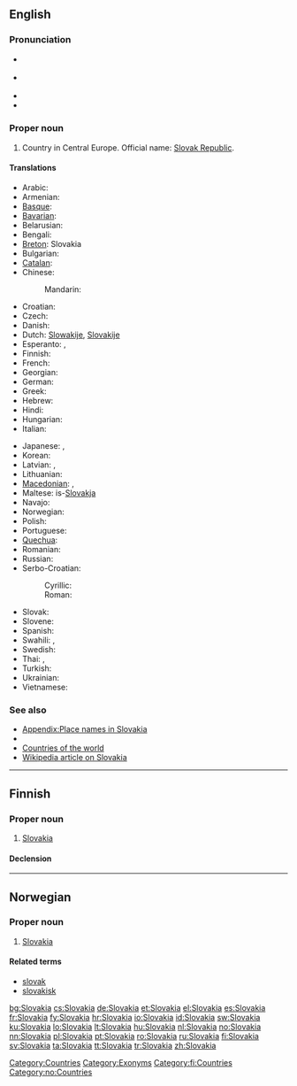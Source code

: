 {{wikipedia}}
{{also|slovakia|Slovákia}}
==English==

===Pronunciation===
* {{a|UK}} {{IPA|/sləʊˈvæ.ki.ə/|/sləʊˈvɑː.ki.ə/}}
* {{a|US}} {{IPA|/sloʊˈvɑ.ki.ə/|/sloʊˈvæ.ki.ə/}}
* {{audio|en-us-Slovakia.ogg|Audio (US)}}
* {{rhymes|ækiə}}

===Proper noun===
{{en-proper noun}}

# Country in Central Europe. Official name: [[Slovak Republic]].

====Translations====
{{trans-top|Slovak Republic}}
* Arabic: {{t|ar|سلوفاكيا|f|tr=slufaakiya}}
* Armenian: {{t-|hy|Սլովակիա|tr=Slovakia}}
* [[Basque]]: {{t|eu|Eslovakia|xs=Basque}}
* [[Bavarian]]: {{tø|bar|Slowàkai}}
* Belarusian: {{t|be|Славакія|f|tr=Slavákija|xs=Belarusian}}
* Bengali: {{t-|bn|স্লোভাকিয়া}}
* [[Breton]]: Slovakia
* Bulgarian: {{t+|bg|Словакия|f|tr=Slovákija}}
* [[Catalan]]: {{t|ca|Eslovàquia|f}}
* Chinese:
*: Mandarin: {{t-|cmn|斯洛伐克|tr=Sīluòfákè|sc=Hani}}
* Croatian: {{t+|hr|Slovačka|f}}
* Czech: {{t+|cs|Slovensko|n}}
* Danish: {{t+|da|Slovakiet}}
* Dutch: [[Slowakije]], [[Slovakije]]
* Esperanto: {{t-|eo|Slovakio|xs=Esperanto}}, {{t-|eo|Slovakujo|xs=Esperanto}}
* Finnish: {{t+|fi|Slovakia}}
* French: {{t+|fr|Slovaquie|f}}
* Georgian: {{t|ka|სლოვაკეთი|tr=slovaket'i|sc=Geor|xs=Georgian}}
* German: {{t+|de|Slowakei|f}}
* Greek: {{t+|el|Σλοβακία|f|tr=Slovakía}}
* Hebrew: {{t+|he|סלובקיה}}
* Hindi: {{t|hi|स्लोवाकिया|tr=slōvākiyā|xs=Hindi}}
* Hungarian: {{t+|hu|Szlovákia}}
* Italian: {{t+|it|Slovacchia}}
{{trans-mid}}
* Japanese: {{t+|ja|スロヴァキア|tr=Surovakia}}, {{t+|ja|スロバキア|tr=Surobakia}}
* Korean: {{t+|ko|슬로바키아|tr=Seullobakia|sc=Hang}}
* Latvian: {{t+|lv|Slovākija|f|xs=Latvian}}, {{t-|lv|Slovakija|f|xs=Latvian}}
* Lithuanian: {{t+|lt|Slovakija|f|xs=Lithuanian}}
* [[Macedonian]]: {{t+|mk|Словачка|f|tr=Slovačka}}, {{t|mk|Словакија|f|tr=Slovákija}}
* Maltese: is-[[Slovakja]]
* Navajo: {{tø|nv|Słóbaʼ bikéyah}}
* Norwegian: {{t+|no|Slovakia}}
* Polish: {{t+|pl|Słowacja|f}}
* Portuguese: {{t+|pt|Eslováquia}}
* [[Quechua]]: {{t-|qu|Isluwakya|xs=Quechua}}
* Romanian: {{t+|ro|Slovacia|f}}
* Russian: {{t-|ru|Словакия|f|tr=Slovákija}}
* Serbo-Croatian:
*: Cyrillic: {{t|sh|Словачка|f|alt=Сло̀ва̄чка|sc=Cyrl|xs=Serbo-Croatian}}
*: Roman: {{t|sh|Slovačka|f|alt=Slòvāčkā|xs=Serbo-Croatian}}
* Slovak: {{t+|sk|Slovensko|n}}
* Slovene: {{t+|sl|Slovaška|f}}
* Spanish: {{t+|es|Eslovaquia|f}}
* Swahili: {{t|sw|Slovakia}}, {{t|sw|Uslovaki}}
* Swedish: {{t+|sv|Slovakien}}
* Thai: {{t|th|ประเทศสโลวาเกีย|tr=bpràtâyt sàlŏwaagia}}, {{t|th|สโลวาเกีย|tr=sàlŏwaagia}}
* Turkish: {{t+|tr|Slovakya}}
* Ukrainian: {{t+|uk|Словаччина|f|tr=Slováččyna|xs=Ukrainian}}
* Vietnamese: {{t-|vi|Slovakia|xs=Vietnamese}}
{{trans-bottom}}

===See also===
* [[Appendix:Place names in Slovakia]]
* {{list|en|countries of Europe}}
* [[Appendix:Countries of the world|Countries of the world]]
* [[w:Slovakia|Wikipedia article on Slovakia]]

[[Category:Countries]]
[[Category:Exonyms]]

----

==Finnish==
{{wikipedia|lang=fi}}

===Proper noun===
{{infl|fi|proper noun}}

# [[#English|Slovakia]]

====Declension====
{{fi-decl-kulkija|Slovaki|nopl=1}}

[[Category:fi:Countries]]

----

==Norwegian==

===Proper noun===
{{infl|no|proper noun}}

# [[#English|Slovakia]]

====Related terms====
* [[slovak]]
* [[slovakisk]]

[[Category:no:Countries]]

[[bg:Slovakia]]
[[cs:Slovakia]]
[[de:Slovakia]]
[[et:Slovakia]]
[[el:Slovakia]]
[[es:Slovakia]]
[[fr:Slovakia]]
[[fy:Slovakia]]
[[hr:Slovakia]]
[[io:Slovakia]]
[[id:Slovakia]]
[[sw:Slovakia]]
[[ku:Slovakia]]
[[lo:Slovakia]]
[[lt:Slovakia]]
[[hu:Slovakia]]
[[nl:Slovakia]]
[[no:Slovakia]]
[[nn:Slovakia]]
[[pl:Slovakia]]
[[pt:Slovakia]]
[[ro:Slovakia]]
[[ru:Slovakia]]
[[fi:Slovakia]]
[[sv:Slovakia]]
[[ta:Slovakia]]
[[tt:Slovakia]]
[[tr:Slovakia]]
[[zh:Slovakia]]